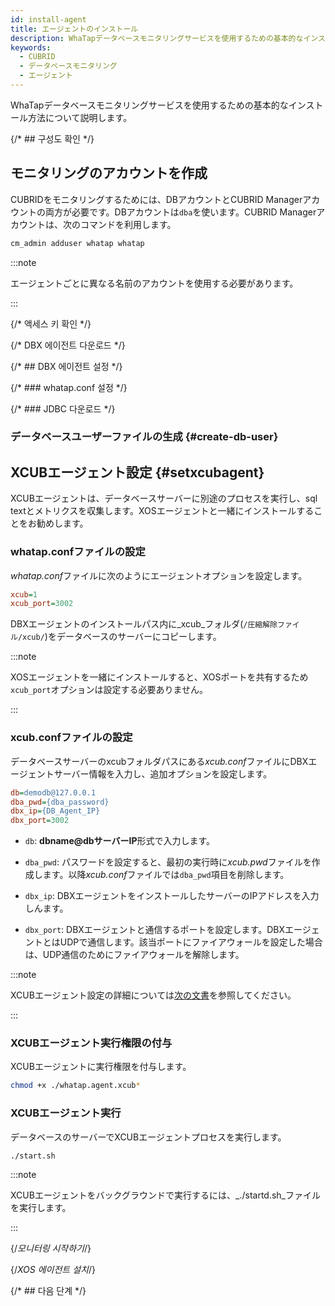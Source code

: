 ```yaml
---
id: install-agent
title: エージェントのインストール
description: WhaTapデータベースモニタリングサービスを使用するための基本的なインストール方法について説明します。
keywords:
  - CUBRID
  - データベースモニタリング
  - エージェント
---
```



<V2Note product="CUBRID" />

WhaTapデータベースモニタリングサービスを使用するための基本的なインストール方法について説明します。


<Agentsignupguide />

<Youtube ko='e_UpCgapfQY' en='MIo3HRIOt8M' ja='MIo3HRIOt8M' />


<Createprojectv2 />

<Steps>

{/* ## 구성도 확인 */}

<CheckType />

## モニタリングのアカウントを作成

CUBRIDをモニタリングするためには、DBアカウントとCUBRID Managerアカウントの両方が必要です。DBアカウントは`dba`を使います。CUBRID Managerアカウントは、次のコマンドを利用します。

```sql title="CUBRID Manager account"
cm_admin adduser whatap whatap
```

:::note

エージェントごとに異なる名前のアカウントを使用する必要があります。

:::

{/* 액세스 키 확인 */}

<Accesskeyv2 />

{/* DBX 에이전트 다운로드 */}

<DownloadDBXagent />

{/* ## DBX 에이전트 설정 */}

<SettingsDBXagent />

{/* ### whatap.conf 설정 */}

<Whatapconf />

{/* ### JDBC 다운로드 */}

<JDBCDownload />

### データベースユーザーファイルの生成 {#create-db-user}


<DBuserDesc />


<Dbcreatedbuserfilebody />

## XCUBエージェント設定 {#setxcubagent}

XCUBエージェントは、データベースサーバーに別途のプロセスを実行し、sql textとメトリクスを収集します。XOSエージェントと一緒にインストールすることをお勧めします。

<ImgLang img="xcub-install-agent.svg" multi="true" className="noneborder" />

### whatap.confファイルの設定

*whatap.conf*ファイルに次のようにエージェントオプションを設定します。

```ini title="whatap.conf"
xcub=1
xcub_port=3002
```

DBXエージェントのインストールパス内に_xcub_フォルダ(`/圧縮解除ファイル/xcub/`)をデータベースのサーバーにコピーします。

:::note

XOSエージェントを一緒にインストールすると、XOSポートを共有するため`xcub_port`オプションは設定する必要ありません。

:::

### xcub.confファイルの設定

データベースサーバーのxcubフォルダパスにある*xcub.conf*ファイルにDBXエージェントサーバー情報を入力し、追加オプションを設定します。

```ini titile="xcub.conf"
db=demodb@127.0.0.1
dba_pwd={dba_password}
dbx_ip={DB_Agent_IP}
dbx_port=3002
```

- `db`: **dbname@dbサーバーIP**形式で入力します。

- `dba_pwd`: パスワードを設定すると、最初の実行時に*xcub.pwd*ファイルを作成します。以降*xcub.conf*ファイルでは`dba_pwd`項目を削除します。

- `dbx_ip`: DBXエージェントをインストールしたサーバーのIPアドレスを入力しんます。

- `dbx_port`: DBXエージェントと通信するポートを設定します。DBXエージェントとはUDPで通信します。該当ポートにファイアウォールを設定した場合は、UDP通信のためにファイアウォールを解除します。

:::note

XCUBエージェント設定の詳細については[次の文書](agent-xcub-settings)を参照してください。

:::

### XCUBエージェント実行権限の付与

XCUBエージェントに実行権限を付与します。

```bash
chmod +x ./whatap.agent.xcub*
```

### XCUBエージェント実行

データベースのサーバーでXCUBエージェントプロセスを実行します。

```bash
./start.sh
```

:::note

XCUBエージェントをバックグラウンドで実行するには、_./startd.sh_ファイルを実行します。

:::

{/*모니터링 시작하기*/}

<Dbrunagent />

{/*XOS 에이전트 설치*/}

<Dbinstallxosagent />

</Steps>

{/* ## 다음 단계 */}

<NextStep />
